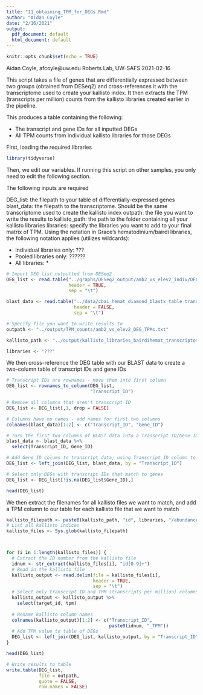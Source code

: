 ```yaml
---
title: "11_obtaining_TPM_for_DEGs.Rmd"
author: "Aidan Coyle"
date: "2/16/2021"
output:
  pdf_document: default
  html_document: default
---
```


```r
knitr::opts_chunk$set(echo = TRUE)
```

Aidan Coyle, afcoyle@uw.edu
Roberts Lab, UW-SAFS
2021-02-16


This script takes a file of genes that are differentially expressed between two groups (obtained from DESeq2) and cross-references it with the transcriptome used to create your kallisto index. It then extracts the TPM (transcripts per million) counts from the kallisto libraries created earlier in the pipeline.

This produces a table containing the following:

- The transcript and gene IDs for all inputted DEGs
- All TPM counts from individual kallisto libraries for those DEGs


First, loading the required libraries
```r
library(tidyverse)
```

Then, we edit our variables. If running this script on other samples, you only need to edit the following section.

The following inputs are required

DEG_list: the filepath to your table of differentially-expressed genes
blast_data: the filepath to the transcriptome. Should be the same transcriptome used to create the kallisto index
outpath: the file you want to write the results to
kallisto_path: the path to the folder containing all your kallisto libraries
libraries: specify the libraries you want to add to your final matrix of TPM. Using the notation in Grace's hematodinium/bairdi    libraries, the following notation applies (utilizes wildcards):

- Individual libraries only: ???
- Pooled libraries only: ??????
- All libraries: *

```r

# Import DEG list outputted from DESeq2
DEG_list <- read.table("../graphs/DESeq2_output/amb2_vs_elev2_indiv/DEGlist_wcols.txt",
                       header = TRUE,
                       sep = "\t")

blast_data <- read.table("../data/cbai_hemat_diamond_blastx_table_transcriptome_v2.0.txt", 
                         header = FALSE,
                         sep = "\t")

# Specify file you want to write results to
outpath <- "../output/TPM_counts/amb2_vs_elev2_DEG_TPMs.txt"

kallisto_path <- "../output/kallisto_libraries_bairdihemat_transcriptomev2.0/"

libraries <- "???"

```

We then cross-reference the DEG table with our BLAST data to create a two-column table of transcript IDs and gene IDs

```r
# Transcript IDs are rownames - move them into first column
DEG_list <- rownames_to_column(DEG_list,
                               "Transcript_ID")

# Remove all columns that aren't transcript ID
DEG_list <- DEG_list[,1, drop = FALSE]

# Columns have no names - add names for first two columns
colnames(blast_data)[1:2] <- c("Transcript_ID", "Gene_ID")

# Turn the first two columns of BLAST data into a Transcript ID/Gene ID key
blast_data <- blast_data %>%
  select(Transcript_ID, Gene_ID)

# Add Gene ID column to transcript data, using Transcript ID column to match
DEG_list <- left_join(DEG_list, blast_data, by = "Transcript_ID")

# Select only DEGs with transcript IDs that match to genes
DEG_list <- DEG_list[!is.na(DEG_list$Gene_ID),]

head(DEG_list)
```

We then extract the filenames for all kallisto files we want to match, and add a TPM column to our table for each kallisto file that we want to match

```r
kallisto_filepath <- paste0(kallisto_path, "id", libraries, "/abundance.tsv")
# List all kallisto indices
kallisto_files <- Sys.glob(kallisto_filepath)



for (i in 1:length(kallisto_files)) {
  # Extract the ID number from the kallisto file
  idnum <- str_extract(kallisto_files[i], "id[0-9]+")
  # Read in the kallisto file
  kallisto_output <- read.delim(file = kallisto_files[i], 
                                header = TRUE,
                                sep = "\t")
  # Select only transcript ID and TPM (transcripts per million) columns
  kallisto_output <- kallisto_output %>%
    select(target_id, tpm)
  
  # Rename kallisto column names
  colnames(kallisto_output)[1:2] <- c("Transcript_ID", 
                                      paste0(idnum, "_TPM"))
  # Add TPM value to table of DEGs
  DEG_list <- left_join(DEG_list, kallisto_output, by = "Transcript_ID")
}

head(DEG_list)

# Write results to table
write.table(DEG_list,
            file = outpath,
            quote = FALSE,
            row.names = FALSE)
```

